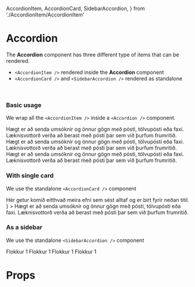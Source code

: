 
  AccordionItem,
  AccordionCard,
  SidebarAccordion,
} from './AccordionItem/AccordionItem'

<Meta title="Components/Accordion" component={Accordion} />

# Accordion

The **Accordion** component has three different type of items that can be rendered.

- `<AccordionItem />` rendered inside the **Accordion** component
- `<AccordionCard />` and `<SidebarAccordion />` rendered as standalone

<br />

### Basic usage

We wrap all the `<AccordionItem />` inside a `<Accordion />` component.

<Canvas>
  <Story name="Default">
    <Accordion singleExpand>
      <AccordionItem id="id_1" label="Hvenær þarf að skila umsókn?">
        <Text>
          Hægt er að senda umsóknir og önnur gögn með pósti, tölvupósti eða
          faxi. Læknisvottorð verða að berast með pósti þar sem við þurfum
          frumritið.
        </Text>
      </AccordionItem>
      <AccordionItem
        id="id_2"
        label="Er hægt að leggja inn greiðslur á bankareikning maka?"
      >
        <Text>
          Hægt er að senda umsóknir og önnur gögn með pósti, tölvupósti eða
          faxi. Læknisvottorð verða að berast með pósti þar sem við þurfum
          frumritið.
        </Text>
      </AccordionItem>
      <AccordionItem id="id_3" label="Hvernig kem ég umsókninni til ykkar?">
        <Text>
          Hægt er að senda umsóknir og önnur gögn með pósti, tölvupósti eða
          faxi. Læknisvottorð verða að berast með pósti þar sem við þurfum
          frumritið.
        </Text>
      </AccordionItem>
    </Accordion>
  </Story>
</Canvas>

### With single card

We use the standalone `<AccordionCard />` component

<Canvas>
  <Story name="Single card">
    <ContentBlock>
      <Box paddingY={[1, 2]}>
        <AccordionCard
          id="id_1"
          label="Hvenær þarf að skila umsókn?"
          visibleContent={
            <Box paddingY={2} paddingBottom={1}>
              <Text>
                Hér getur komið eitthvað meira efni sem sést alltaf og er birt
                fyrir neðan titil.
              </Text>
            </Box>
          }
        >
          <Text>
            Hægt er að senda umsóknir og önnur gögn með pósti, tölvupósti eða
            faxi. Læknisvottorð verða að berast með pósti þar sem við þurfum
            frumritið.
          </Text>
        </AccordionCard>
      </Box>
    </ContentBlock>
  </Story>
</Canvas>

### As a sidebar

We use the standalone `<SidebarAccordion />` component

<Canvas>
  <Story name="Sidebar">
    <ContentBlock>
      <div style={{ maxWidth: 300 }}>
        <Box paddingY={[1, 2]}>
          <SidebarAccordion id="mini_accordion" label="Sýna flokka">
            <Stack space={[1, 1, 2]}>
              <Text>Flokkur 1</Text>
              <Text>Flokkur 1</Text>
              <Text>Flokkur 1</Text>
              <Text>Flokkur 1</Text>
            </Stack>
          </SidebarAccordion>
        </Box>
      </div>
    </ContentBlock>
  </Story>
</Canvas>

# Props

<Props of={Accordion} />
